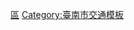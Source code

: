 {{Catnav|頁面分類|地理|地理模板|交通模板|各國交通模板|台灣交通模板|台灣客運模板}}
{{Catnav|頁面分類|地理|国家|亚洲国家|中華民國|台灣|台灣模板|台灣交通模板|台灣客運模板}}

[[Category:台灣客運模板|區]]
[[Category:臺南市交通模板|Category:臺南市交通模板]]